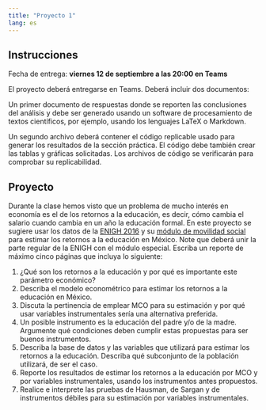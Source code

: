 ```yaml
---
title: "Proyecto 1"
lang: es
---
```


## Instrucciones

Fecha de entrega: **viernes 12 de septiembre a las 20:00 en Teams**

El proyecto deberá entregarse en Teams. Deberá incluir dos documentos:

Un primer documento de respuestas donde se reporten las conclusiones del análisis y debe ser generado usando un software de procesamiento de textos científicos, por ejemplo, usando los lenguajes LaTeX o Markdown.

Un segundo archivo deberá contener el código replicable usado para generar los resultados de la sección práctica. El código debe también crear las tablas y gráficas solicitadas. Los archivos de código se verificarán para comprobar su replicabilidad.

## Proyecto

Durante la clase hemos visto que un problema de mucho interés en economía es el de los retornos a la educación, es decir, cómo cambia el salario cuando cambia en un año la educación formal. En este proyecto se sugiere usar los datos de la [ENIGH 2016](https://www.inegi.org.mx/programas/enigh/nc/2016/
) y su [módulo de movilidad social](https://www.inegi.org.mx/programas/mmsi/2016/) para estimar los retornos a la educación en México. Note que deberá unir la parte regular de la ENIGH con el módulo especial. Escriba un reporte de máximo cinco páginas que incluya lo siguiente:

1. ¿Qué son los retornos a la educación y por qué es importante este parámetro económico?
1. Describa el modelo econométrico para estimar los retornos a la educación en México.
1. Discuta la pertinencia de emplear MCO para su estimación y por qué usar variables instrumentales sería una alternativa preferida.
1. Un posible instrumento es la educación del padre y/o de la madre. Argumente qué condiciones deben cumplir estas propuestas para ser buenos instrumentos.
1. Describa la base de datos y las variables que utilizará para estimar los retornos a la educación. Describa qué subconjunto de la población utilizará, de ser el caso.
1. Reporte los resultados de estimar los retornos a la educación por MCO y por variables instrumentales, usando los instrumentos antes propuestos.
1. Realice e interprete las pruebas de Hausman, de Sargan y de instrumentos débiles para su estimación por variables instrumentales.

